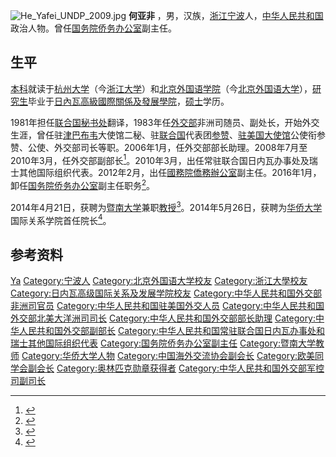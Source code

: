 [[File:He_Yafei_UNDP_2009.jpg|thumb]]
'''何亚非''' {{BD|1955年|3月|catIdx=He何}}，男，汉族，[[浙江|浙江]][[宁波|宁波]]人，[[中华人民共和国|中华人民共和国]]政治人物。曾任[[国务院侨务办公室|国务院侨务办公室]]副主任。

== 生平 ==
[[本科|本科]]就读于[[杭州大学|杭州大学]]（今[[浙江大学|浙江大学]]）和[[北京外国语学院|北京外国语学院]]（今[[北京外国语大学|北京外国语大学]]），[[研究生|研究生]]毕业于[[日內瓦高級國際關係及發展學院|日內瓦高級國際關係及發展學院]]，[[硕士|硕士]]学历。

1981年担任[[联合国秘书处|联合国秘书处]]翻译，1983年任[[中华人民共和国外交部|外交部]]非洲司随员、副处长，开始外交生涯，曾任驻[[津巴布韦|津巴布韦]]大使馆二秘、驻[[联合国|联合国]]代表团[[参赞|参赞]]、[[中华人民共和国驻美国大使馆|驻美国大使馆]]公使衔参赞、公使、外交部司长等职。2006年1月，任外交部部长助理。2008年7月至2010年3月，任外交部副部长<ref>{{cite web|url=http://www.fmprc.gov.cn/chn/pds/ziliao/wjrw/lrfbzjbzzl/t673715.htm|title=历任副部长及部长助理 何亚非|publisher=中华人民共和国外交部|accessdate=2011-06-11|archive-date=2011-01-01|archive-url=https://web.archive.org/web/20110101100024/http://www.fmprc.gov.cn/chn/pds/ziliao/wjrw/lrfbzjbzzl/t673715.htm|dead-url=no}}</ref>。2010年3月，出任常驻联合国日内瓦办事处及瑞士其他国际组织代表。2012年2月，出任[[國務院僑務辦公室|國務院僑務辦公室]]副主任。2016年1月，卸任[[国务院侨务办公室|国务院侨务办公室]]副主任职务<ref>{{cite news|title=郭军、王晓萍任国务院侨办副主任 何亚非不再担任|url=http://district.ce.cn/newarea/sddy/201601/06/t20160106_8099935.shtml|accessdate=2016-01-06|newspaper=中国经济网|archive-date=2016-03-04|archive-url=https://web.archive.org/web/20160304204353/http://district.ce.cn/newarea/sddy/201601/06/t20160106_8099935.shtml|dead-url=no}}</ref>。

2014年4月21日，获聘为[[暨南大学|暨南大学]]兼职[[教授|教授]]<ref>{{cite web|url=http://news.jnu.edu.cn/jnyw/yw/2014/04/22/11160026553.html|title=国务院侨办副主任何亚非获聘为我校兼职教授|publisher=暨南大学新闻网|accessdate=2014-04-22|archive-date=2014-04-29|archive-url=https://web.archive.org/web/20140429184327/http://news.jnu.edu.cn/jnyw/yw/2014/04/22/11160026553.html|dead-url=no}}</ref>。2014年5月26日，获聘为[[华侨大学|华侨大学]]国际关系学院首任院长<ref>{{cite web |url=http://www.chinanews.com/hwjy/2014/05-26/6213374.shtml |title=华侨大学设国际关系研究院 何亚非出任首任院长 |publisher=中国新闻网 |accessdate=2014年5月26日 |archive-date=2014年5月26日 |archive-url=https://web.archive.org/web/20140526122758/http://www.chinanews.com/hwjy/2014/05-26/6213374.shtml |dead-url=no }}</ref>。

== 参考资料 ==
{{reflist}}

{{Navboxes
| title  = 何亚非在[[欧美同学会|欧美同学会]]的职务
| list1  =
{{欧美同学会第六届理事会}}
}}

{{Authority control}}
{{DEFAULTSORT:He何}}
[[Category:何姓|Ya]]
[[Category:宁波人|Category:宁波人]]
[[Category:北京外国语大学校友|Category:北京外国语大学校友]]
[[Category:浙江大學校友|Category:浙江大學校友]]
[[Category:日内瓦高级国际关系及发展学院校友|Category:日内瓦高级国际关系及发展学院校友]]
[[Category:中华人民共和国外交部非洲司官员|Category:中华人民共和国外交部非洲司官员]]
[[Category:中华人民共和国驻美国外交人员|Category:中华人民共和国驻美国外交人员]]
[[Category:中华人民共和国外交部北美大洋洲司司长|Category:中华人民共和国外交部北美大洋洲司司长]]
[[Category:中华人民共和国外交部部长助理|Category:中华人民共和国外交部部长助理]]
[[Category:中华人民共和国外交部副部长|Category:中华人民共和国外交部副部长]]
[[Category:中华人民共和国常驻联合国日内瓦办事处和瑞士其他国际组织代表|Category:中华人民共和国常驻联合国日内瓦办事处和瑞士其他国际组织代表]]
[[Category:国务院侨务办公室副主任|Category:国务院侨务办公室副主任]]
[[Category:暨南大学教师|Category:暨南大学教师]]
[[Category:华侨大学人物|Category:华侨大学人物]]
[[Category:中国海外交流协会副会长|Category:中国海外交流协会副会长]]
[[Category:欧美同学会副会长|Category:欧美同学会副会长]]
[[Category:奥林匹克勋章获得者|Category:奥林匹克勋章获得者]]
[[Category:中华人民共和国外交部军控司副司长|Category:中华人民共和国外交部军控司副司长]]